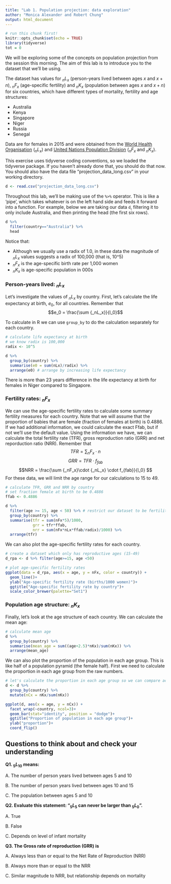 ---
title: "Lab 1. Population projection: data exploration"
author: "Monica Alexander and Robert Chung"
output: html_document
---

```{r setup, include=FALSE}
# run this chunk first!
knitr::opts_chunk$set(echo = TRUE)
library(tidyverse)
tot = 0
```

We will be exploring some of the concepts on population projection from the session this morning. The aim of this lab is to introduce you to the dataset that we'll be using.

The dataset has values for $_nL_x$ (person-years lived between ages $x$ and $x+n$), $_nF_x$ (age-specific fertility) and $_nK_x$ (population between ages $x$ and $x+n$) for six countries, which have different types of mortality, fertility and age structures:

- Australia 
- Kenya 
- Singapore 
- Niger 
- Russia
- Senegal

Data are for females in 2015 and were obtained from the [World Health Organisation](http://apps.who.int/gho/data/node.main.687?lang=en) ($_nL_x$) and [United Nations Population Division](https://esa.un.org/unpd/wpp/) ($_nF_x$ and $_nK_x$). 

This exercise uses tidyverse coding conventions, so we loaded the tidyverse package. If you haven't already done that, you should do that now. You should also have the data file "projection_data_long.csv" in your working directory.

```{r}
d <- read.csv("projection_data_long.csv")
```

Throughout this lab, we'll be making use of the `%>%` operator. This is like a 'pipe', which takes whatever is on the left hand side and feeds it forward into a function. For example, below we are taking our data `d`, filtering it to only include Australia, and then printing the head (the first six rows).

```{r}
d %>% 
  filter(country=="Australia") %>% 
  head
```

Notice that:

- Although we usually use a radix of 1.0, in these data the magnitude of $_nL_x$ values suggests a radix of 100,000 (that is, 10^5)
- $_nF_x$ is the age-specific birth rate per 1,000 women
- $_nK_x$ is age-specific population in 000s

### Person-years lived: $_nL_x$

Let's investigate the values of $_nL_x$ by country. First, let's calculate the life expectancy at birth, $e_0$, for all countries. Remember that $$e_0 = \frac{\sum {_nL_x}}{l_0}$$

To calculate in R we can use `group_by` to do the calculation separately for each country.

```{r}
# calculate life expectancy at birth 
# we know radix is 100,000
radix <- 10^5

d %>% 
  group_by(country) %>% 
  summarise(e0 = sum(nLx)/radix) %>%
  arrange(e0) # arrange by increasing life expectancy

```

There is more than 23 years difference in the life expectancy at birth for females in Niger compared to Singapore. 

### Fertility rates: $_nF_x$
We can use the age-specific fertility rates to calculate some summary fertility measures for each country. Note that we will assume that the proportion of babies that are female (fraction of females at birth) is 0.4886. If we had additional information, we could calculate the exact Ffab, but if not we'll use the default value. Using the information we have, we can calculate the total fertility rate (TFR), gross reproduction ratio (GRR) and net reporduction ratio (NRR). Remember that
$$ TFR = \sum {_nF_x} \cdot n$$
$$ GRR = TFR \cdot f_{fab}$$
$$NRR = \frac{\sum {_nF_x}\cdot {_nL_x} \cdot f_{fab}}{l_0} $$
For these data, we will limit the age range for our calculations to 15 to 49. 

```{r}
# calculate TFR, GRR and NRR by country
# set fraction female at birth to be 0.4886
ffab <- 0.4886

d %>% 
  filter(age >= 15, age < 50) %>% # restrict our dataset to be fertility rates for women aged 15-49
  group_by(country) %>% 
  summarise(tfr = sum(nFx*5)/1000, 
            grr = tfr*ffab,
            nrr = sum(nFx*nLx*ffab/radix)/1000) %>%
  arrange(tfr)
```

We can also plot the age-specific fertility rates for each country. 

```{r}
# create a dataset which only has reproductive ages (15-49)
d_rpa <- d %>% filter(age>=15, age <50)

# plot age-specific fertility rates
ggplot(data = d_rpa, aes(x = age, y = nFx, color = country)) + 
  geom_line()+
  ylab("Age-specific fertility rate (births/1000 women)")+
  ggtitle("Age-specific fertility rate by country")+ 
  scale_color_brewer(palette="Set1")
```


### Population age structure: $_nK_x$
Finally, let's look at the age structure of each country. We can calculate the mean age:

```{r}
# calculate mean age 
d %>% 
  group_by(country) %>%
  summarise(mean_age = sum((age+2.5)*nKx)/sum(nKx)) %>%
  arrange(mean_age)
```

We can also plot the proportion of the population in each age group. This is like half of a population pyramid (the female half). First we need to calculate the proportion in each age group from the raw numbers.

```{r}
# let's calculate the proportion in each age group so we can compare across countries
d <- d %>% 
  group_by(country) %>%
  mutate(nCx = nKx/sum(nKx))
```

```{r}
ggplot(d, aes(x = age, y = nCx)) + 
  facet_wrap(~country, ncol=3)+
  geom_bar(stat="identity", position = "dodge")+
  ggtitle("Proportion of population in each age group")+
  ylab("proportion")+
  coord_flip()
```


## Questions to think about and check your understanding


**Q1. $_5L_{10}$ means:**

A. The number of person years lived between ages 5 and 10

B. The number of person years lived between ages 10 and 15

C. The population between ages 5 and 10


**Q2. Evaluate this statement: "$_5L_{5}$ can never be larger than $_5L_{0}$".**

A. True

B. False

C. Depends on level of infant mortality


**Q3. The Gross rate of reproduction (GRR) is** 

A. Always less than or equal to the Net Rate of Reproduction (NRR)

B. Always more than or equal to the NRR

C. Similar magnitude to NRR, but relationship depends on mortality 

